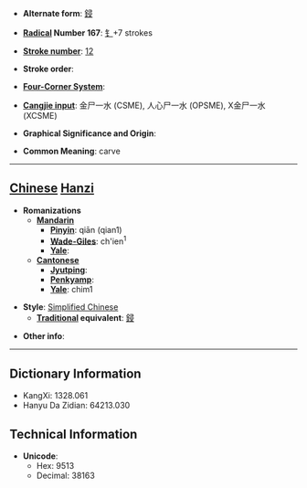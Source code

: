 * '''Alternate form''': [[鋟]]

* '''[[Wiktionary:Chinese radical index| Radical]] Number 167''': [[Wiktionary:Chinese radical index 钅|钅]]+7 strokes

* '''[[Wiktionary:Chinese total strokes index|Stroke number]]''': [[Wiktionary:Chinese total strokes index 12|12]]

* '''Stroke order''': 

* '''[[Wiktionary:Chinese four corner index|Four-Corner System]]''': 

* '''[[Wiktionary:Chinese Cangjie index|Cangjie input]]''': 金尸一水 (CSME), 人心尸一水 (OPSME), X金尸一水 (XCSME)

* '''Graphical Significance and Origin''': 

* '''Common Meaning''': carve

----

== [[Chinese]] [[Hanzi]] ==

* '''Romanizations'''
** '''[[Mandarin]]'''
*** '''[[Pinyin]]''': qiān (qian1)
*** '''[[Wade-Giles]]''': ch'ien<sup>1</sup>
*** '''[[Yale]]''': 
** '''[[Cantonese]]'''
*** '''[[Jyutping]]''':
*** '''[[Penkyamp]]''': 
*** '''[[Yale]]''': chim1

* '''Style''': [[Simplified Chinese]] 
** '''[[Traditional Chinese|Traditional]] equivalent''': [[鋟]]

* '''Other info''': 

----

== Dictionary Information ==

* KangXi: 1328.061
* Hanyu Da Zidian: 64213.030

== Technical Information ==

* '''Unicode''':
** Hex: 9513
** Decimal: 38163